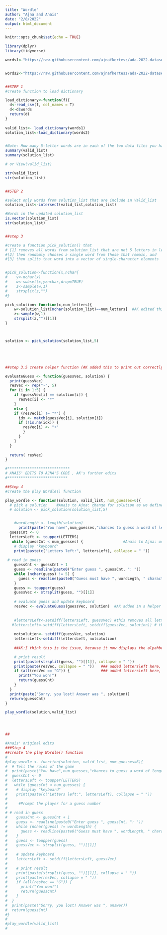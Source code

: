 ```yaml
---
title: "Wordle"
author: "Ajna and Anais"
date: "2/8/2022"
output: html_document
---
```


```r
knitr::opts_chunk$set(echo = TRUE)
```



```r
library(dplyr)
library(tidyverse)

words1<-"https://raw.githubusercontent.com/ajnafkertesz/ada-2022-datasets/main/collins-scrabble-words-2019.txt"


words2<-"https://raw.githubusercontent.com/ajnafkertesz/ada-2022-datasets/main/google-10000-english-usa-no-swears.txt"


##STEP 1
#create function to load dictionary

load_dictionary<-function(f){
  d<-read_csv(f, col_names = T)
  d<-d$words
  return(d)
}
  
valid_list<- load_dictionary(words1)
solution_list<-load_dictionary(words2)


#Note: How many 5-letter words are in each of the two data files you have downloaded?
summary(valid_list)
summary(solution_list)

# or View(valid_list)

str(valid_list)
str(solution_list)


##STEP 2

#select only words from solution_list that are include in Valid_list
solution_list<-intersect(valid_list,solution_list)

#Words in the updated solution_list
is.vector(solution_list)
str(solution_list)


##step 3

#create a function pick_solution() that
# [1] removes all words from solution_list that are not 5 letters in length, 
#[2] then randomly chooses a single word from those that remain, and 
#[3] then splits that word into a vector of single-character elements


#pick_solution<-function(x,nchar{
#    y<-nchar(x)
#    w<-subset(x,y>nchar,drop=TRUE)
#    z<-sample(w,1)
#    strsplit(z,"")
#}

pick_solution<-function(x,num_letters){
    w<-solution_list[nchar(solution_list)==num_letters]  #AK edited this line, so only x letter words are chosen
    z<-sample(w,1)
    strsplit(z,"")[[1]]
}



solution <- pick_solution(solution_list,5)





##step 3.5 create helper function (AK added this to print out correctly what letters remain, because previously all letters of the guessed word were eliminated, which was incorrect)

evaluateGuess <- function(guessVec, solution) {
  print(guessVec)
  resVec <- rep("-", 5) 
  for (i in 1:5) {
    if (guessVec[i] == solution[i]) {
      resVec[i] <- "*" 
    }
    else {
    if (resVec[i] != "*") {
      idx <- match(guessVec[i], solution[i])
      if (!is.na(idx)) {
        resVec[i] <- "+"
        }
      }
    }
  }
  
  return( resVec)
}

#****************************
# ANAIS' EDITS TO AJNA'S CODE , AK's further edits
#***************************

##Step 4
#create the play Wordle() function

play_wordle <- function(solution, valid_list, num_guesses=6){
  # pick a solution    #Anais to Ajna: change for solution as we defined it before
  # solution <- pick_solution(solution_list,5)


    #wordLength <- length(solution)
      print(paste("You have",num_guesses,"chances to guess a word of length of 5"))
  guessCnt <- 0
  lettersLeft <- toupper(LETTERS)
   while (guessCnt < num_guesses) {                  #Anais to Ajna: using num_guesses as argument
    # display "keyboard"
    print(paste(c("Letters left:", lettersLeft), collapse = " "))
     
 # read in guess
    guessCnt <- guessCnt + 1
    guess <- readline(paste0("Enter guess ", guessCnt, ": "))
    while (nchar(guess) != 5) {
      guess <- readline(paste0("Guess must have ", wordLegth, " characters: "))
    }
    guess <- toupper(guess)
    guessVec <- strsplit(guess, "")[[1]]
    
    # evaluate guess and update keyboard
    resVec <- evaluateGuess(guessVec, solution)  #AK added in a helper function
  
 
    #lettersLeft<-setdiff(lettersLeft, guessVec) #this removes all letters used in a guess
   #lettersLeft<-setdiff(lettersLeft, setdiff(guessVec, solution)) # this doesn't remove anything
    
    notsolution<- setdiff(guessVec, solution)
    lettersLeft<-setdiff(lettersLeft, notsolution)
    
    ##AK:I think this is the issue, because it now displays the alpahbet - ALL the letters in the guess, instead of only the Guess-solution letters. I tried to do that with this code, but it sill just eliminates all the letters in the guess...maybe I'm not understaingsing setdiff correctly....

    # print result
    print(paste(strsplit(guess, "")[[1]], collapse = " "))
    print(paste(resVec, collapse = " "))   ### added lettersleft here, AK changed it back to resVec
    if (all(resVec == "G")) {              ### added lettersleft here, AK changed it back to resVec
      print("You won!")
      return(guessCnt)
    }
  }
  print(paste("Sorry, you lost! Answer was ", solution))
  return(guessCnt)
}

play_wordle(solution,valid_list)




## 

#Anais' original edits
###Step 4
##create the play Wordle() function
#
#play_wordle <- function(solution, valid_list, num_guesses=6){
#  # Tell the rules of the game
#  print(paste("You have",num_guesses,"chances to guess a word of length 5"))
#  guessCnt <- 0
#  lettersLeft <- toupper(LETTERS)
#   while (guessCnt < num_guesses) {
#    # display "keyboard"
#    print(paste(c("Letters left:", lettersLeft), collapse = " "))
#
#     #Prompt the player for a guess number
#     
# # read in guess
#    guessCnt <- guessCnt + 1
#    guess <- readline(paste0("Enter guess ", guessCnt, ": "))
#    while (nchar(guess) != wordLength) {
#      guess <- readline(paste0("Guess must have ", wordLength, " characters: "))
#    }
#    guess <- toupper(guess)
#    guessVec <- strsplit(guess, "")[[1]]
#    
#    # update keyboard
#    lettersLeft <- setdiff(lettersLeft, guessVec)
#    
#    # print result
#    print(paste(strsplit(guess, "")[[1]], collapse = " "))
#    print(paste(resVec, collapse = " "))
#    if (all(resVec == "G")) {
#      print("You won!")
#      return(guessCnt)
#    }
#  }
#  print(paste("Sorry, you lost! Answer was ", answer))
#  return(guessCnt)
#}
#
#play_wordle(valid_list)
#



```













